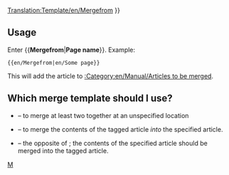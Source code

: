 <noinclude>[[Translation:Template/en/Mergefrom]]</noinclude>
{{en/Ambox| type  = move
| image = en/Manual/Mergefrom.png
| text  =  
{{#IF: {{{1|}}} |
It has been suggested that <!--
                            -->
''[[:{{{1}}}|{{{1}}}]]'' be <span class="plainlinks">[http://en.wikipedia.org/wiki/Wikipedia:Merging merged]</span> into this article or section.  
|
No page name was supplied, fix this or remove the template}} }}<includeonly>{{{2|[[Category:en/Manual/Articles to be merged|{{PAGENAME}}]]}}}</includeonly><noinclude>

==Usage==
Enter <nowiki>{{</nowiki>'''Mergefrom'''|'''Page name'''<nowiki>}}</nowiki>. Example:
<pre>{{en/Mergefrom|en/Some page}}</pre>
This will add the article to [[:Category:en/Manual/Articles to be merged]].

== Which merge template should I use? ==
* {{en/S|en/Merge}} &ndash; to merge at least two together at an unspecified location
* {{en/S|en/Mergeto}} &ndash; to merge the contents of the tagged article ''into'' the specified article.
* {{en/S|en/Mergefrom}} &ndash; the opposite of {{en/S|en/Mergeto}}; the contents of the specified article should be merged into the tagged article.

[[Category:en/Manual/Base Set/Message boxes|M]]</noinclude>